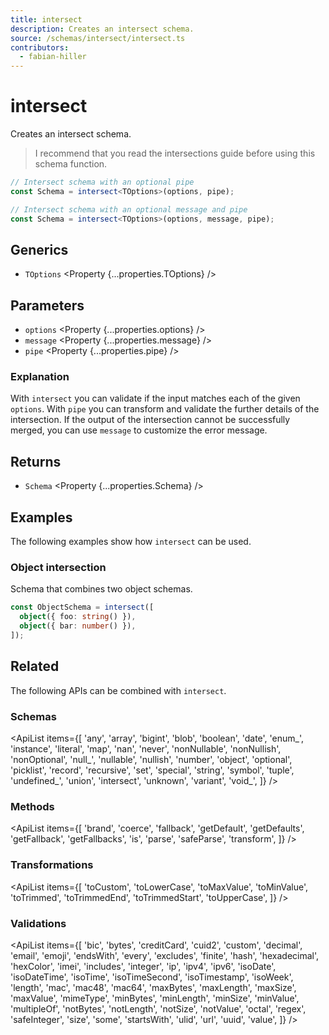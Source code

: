```yaml
---
title: intersect
description: Creates an intersect schema.
source: /schemas/intersect/intersect.ts
contributors:
  - fabian-hiller
---
```



# intersect

Creates an intersect schema.

> I recommend that you read the <Link href="/guides/intersections">intersections guide</Link> before using this schema function.

```ts
// Intersect schema with an optional pipe
const Schema = intersect<TOptions>(options, pipe);

// Intersect schema with an optional message and pipe
const Schema = intersect<TOptions>(options, message, pipe);
```

## Generics

- `TOptions` <Property {...properties.TOptions} />

## Parameters

- `options` <Property {...properties.options} />
- `message` <Property {...properties.message} />
- `pipe` <Property {...properties.pipe} />

### Explanation

With `intersect` you can validate if the input matches each of the given `options`. With `pipe` you can transform and validate the further details of the intersection. If the output of the intersection cannot be successfully merged, you can use `message` to customize the error message.

## Returns

- `Schema` <Property {...properties.Schema} />

## Examples

The following examples show how `intersect` can be used.

### Object intersection

Schema that combines two object schemas.

```ts
const ObjectSchema = intersect([
  object({ foo: string() }),
  object({ bar: number() }),
]);
```

## Related

The following APIs can be combined with `intersect`.

### Schemas

<ApiList
  items={[
    'any',
    'array',
    'bigint',
    'blob',
    'boolean',
    'date',
    'enum_',
    'instance',
    'literal',
    'map',
    'nan',
    'never',
    'nonNullable',
    'nonNullish',
    'nonOptional',
    'null_',
    'nullable',
    'nullish',
    'number',
    'object',
    'optional',
    'picklist',
    'record',
    'recursive',
    'set',
    'special',
    'string',
    'symbol',
    'tuple',
    'undefined_',
    'union',
    'intersect',
    'unknown',
    'variant',
    'void_',
  ]}
/>

### Methods

<ApiList
  items={[
    'brand',
    'coerce',
    'fallback',
    'getDefault',
    'getDefaults',
    'getFallback',
    'getFallbacks',
    'is',
    'parse',
    'safeParse',
    'transform',
  ]}
/>

### Transformations

<ApiList
  items={[
    'toCustom',
    'toLowerCase',
    'toMaxValue',
    'toMinValue',
    'toTrimmed',
    'toTrimmedEnd',
    'toTrimmedStart',
    'toUpperCase',
  ]}
/>

### Validations

<ApiList
  items={[
    'bic',
    'bytes',
    'creditCard',
    'cuid2',
    'custom',
    'decimal',
    'email',
    'emoji',
    'endsWith',
    'every',
    'excludes',
    'finite',
    'hash',
    'hexadecimal',
    'hexColor',
    'imei',
    'includes',
    'integer',
    'ip',
    'ipv4',
    'ipv6',
    'isoDate',
    'isoDateTime',
    'isoTime',
    'isoTimeSecond',
    'isoTimestamp',
    'isoWeek',
    'length',
    'mac',
    'mac48',
    'mac64',
    'maxBytes',
    'maxLength',
    'maxSize',
    'maxValue',
    'mimeType',
    'minBytes',
    'minLength',
    'minSize',
    'minValue',
    'multipleOf',
    'notBytes',
    'notLength',
    'notSize',
    'notValue',
    'octal',
    'regex',
    'safeInteger',
    'size',
    'some',
    'startsWith',
    'ulid',
    'url',
    'uuid',
    'value',
  ]}
/>

